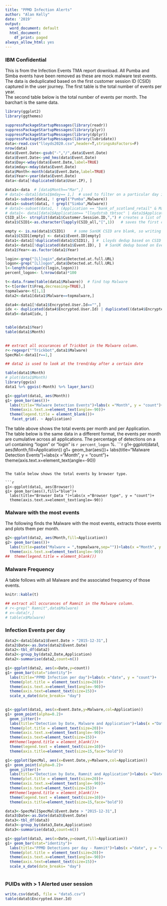 ```yaml
---
title: "PPMD Infection Alerts"
author: "Alan Kelly"
date: '2019'
output:
  word_document: default
  html_document:
    df_print: paged
always_allow_html: yes
---
```

### IBM Confidential

This is from the Infection Events TMA report download. All Pumba and Simba events have been removed as these are mock malware test events. The data is deduplicated based on the first customer session ID (CSID) captured in the user journey.
The first table is the total number of events per year.  
The second table below is the total number of events per month. The barchart is the same data.

```r
library(ggplot2)
library(ggthemes)

suppressPackageStartupMessages(library(readr))
suppressPackageStartupMessages(library(plyr))
suppressPackageStartupMessages(library(dplyr))
suppressPackageStartupMessages(library(lubridate))
data<-read.csv("lloyds2020.csv",header=T,stringsAsFactors=F)
nrow(data)
data$Event.Date<-gsub("-","/",data$Event.Date)
data$Event.Date<-ymd_hms(data$Event.Date)
data$Day<-wday(data$Event.Date,label=TRUE)
data$mday<-mday(data$Event.Date)
data$Month<-month(data$Event.Date,label=TRUE)
data$Year<-year(data$Event.Date)
data<-data[!duplicated(data$User.IP), ] 

data1<-data  # [data$Month=="Mar",]
# data1<-data1[data1$mday== 1,]  # used to filter on a particular day in a month
data1<-subset(data1, ! grepl("Pumba",Malware))
data1<-subset(data1, ! grepl("Simba",Malware))
# data1<-subset(data1, ! (Application == "bank_of_scotland_retail" & Malware == "Zeus" & Month =="Jan"))
# data1<- data1[data1$Application== "lloydstsb_tbtsoc" | data1$Application== "lloydstsb_tbtsoc_bos", ]
CSID_all<- strsplit(data1$Customer.Session.ID,",") # creates a list of all CSIDs
data1$CSID1<-as.character(lapply(CSID_all,"[",1))   # saves the first component in each element

empty <- is.na(data1$CSID1)    # some SanUK CSID are blank, so writing in Event.ID
data1$CSID1[empty] <- data1$Event.ID[empty]
data1<-data1[!duplicated(data1$CSID1), ] #  Lloyds dedup based on CSID
data1<-data1[!duplicated(data1$Event.ID), ]  # SanUK dedup based on Event.ID
data1$Year<-as.factor(data1$Year)

login<-grep("[Ll]ogin",data$Detected.at.full.URL)
logon<-grep("[Ll]ogon",data$Detected.at.full.URL)
l<-length(unique(c(login,logon)))
percent_logon<- l/nrow(data)*100

t<-data.frame(table(data1$Malware))  # find top Malware
t<-t[order(t$Freq,decreasing=TRUE),]
topmalware<-t[1,1]
data2<-data1[data1$Malware==topmalware,]

data4<-data1[!data1$Encrypted.User.Id=="",]
idx <- duplicated(data4$Encrypted.User.Id) | duplicated((data4$Encrypted.User.Id),fromLast = TRUE) # creates index of all rows which have a duplicate.
data5<-data4[idx, ] 


table(data1$Year)
table(data1$Month)
  

## extract all occurances of Trickbot in the Malware column.
r<-regexpr("^Trickbot",data1$Malware) 
SpecMal<-data1[r==1,]

## data2 is used to look at the trend/day after a certain date

table(data1$Month)
# plot(data1$Month)
library(ggvis)
data1 %>% ggvis(~Month) %>% layer_bars()

g1<-ggplot(data1, aes(Month))
g1+ geom_bar(aes())+
  labs(title="Malware Detection Events")+labs(x ="Month", y = "count")+
  theme(axis.text.x=element_text(angle=-90))+
  theme(legend.title = element_blank())+
   facet_grid(. ~ Application)


```
  
The table above shows the total events per month and per Application.  
The table below is the same data in a different format, the events per month are cumulative across all applications.
The percentage of detections on a url containing "logon" or "login" is `r percent_logon` %.
 ```r

g1<-ggplot(data1, aes(Month,fill=Application))
g1+ geom_bar(aes())+
  labs(title="Malware Detection Events")+labs(x ="Month", y = "count")+
  theme(axis.text.x=element_text(angle=-90))
  
```
  
The table below shows the total events by browser type.

```r

g1<-ggplot(data1, aes(Browser))
g1+ geom_bar(aes(),fill="blue")+
  labs(title="Browser Data ")+labs(x ="Browser type", y = "count")+
  theme(axis.text.x=element_text(angle=-90))

```
  
### Malware with the most events

The following finds the Malware with the most events, extracts those events and plots them per month.


```r

g2<-ggplot(data2, aes(Month,fill=Application))
g2+ geom_bar(aes())+
  labs(title=paste("Malware = ",topmalware,sep=""))+labs(x ="Month", y = "count")+
  theme(axis.text.x=element_text(angle=-90))
##  theme(legend.title = element_blank())

```
  
### Malware Frequency  
A table follows with all Malware and the associated frequency of those events.
```r

knitr::kable(t)

## extract all occurances of Ramnit in the Malware column.
# r<-grep(" Ramnit",data$Malware) 
# x<-data[r,]
# table(x$Malware)

```
  
### Infection Events per day  

```r
data2<-data1[data1$Event.Date > "2015-12-31",]
data2$Date<-as.Date(data2$Event.Date)
data2<-tbl_df(data2)
data2<-group_by(data2,Date,Application)
data2<-summarise(data2,count=n())

g1<-ggplot(data2, aes(x=Date,y=count))
g1+ geom_bar(stat="identity")+
  labs(title="PPMD Infection per day")+labs(x ="date", y = "count")+
  theme(plot.title = element_text(size=20))+
  theme(axis.text.x=element_text(angle=-90))+
  theme(axis.text=element_text(size=15))+
  scale_x_date(date_breaks= "day")
  

g1<-ggplot(data1, aes(x=Event.Date,y=Malware,col=Application))
g1+ geom_point(alpha=0.2)+
  geom_jitter()+
  labs(title="Detection by Date, Malware and Application")+labs(x ="Date", y = "Malware")+
  theme(plot.title = element_text(size=20))+
  theme(axis.text.x=element_text(angle=-90))+
  theme(axis.text=element_text(size=15))+
  ##theme(legend.title = element_blank())+
  theme(legend.text = element_text(size=10))+
  theme(axis.title=element_text(size=15,face="bold"))

g1<-ggplot(SpecMal, aes(x=Event.Date,y=Malware,col=Application))
g1+ geom_point(alpha=0.2)+
  geom_jitter()+
  labs(title="Detection by Date, Ramnit and Application")+labs(x ="Date", y = "Malware")+
  theme(plot.title = element_text(size=20))+
  theme(axis.text.x=element_text(angle=-90))+
  theme(axis.text=element_text(size=15))+
  ##theme(legend.title = element_blank())+
  theme(legend.text = element_text(size=10))+
  theme(axis.title=element_text(size=15,face="bold"))

data3<-SpecMal[SpecMal$Event.Date > "2015-12-31",]
data3$Date<-as.Date(data3$Event.Date)
data3<-tbl_df(data3)
data3<-group_by(data3,Date,Application)
data3<-summarise(data3,count=n())

g1<-ggplot(data3, aes(x=Date,y=count,fill=Application))
g1+ geom_bar(stat="identity")+
  labs(title="PPMD Detections per day - Ramnit")+labs(x ="date", y = "count")+
  theme(plot.title = element_text(size=20))+
  theme(axis.text.x=element_text(angle=-90))+
  theme(axis.text=element_text(size=15))+
  scale_x_date(date_breaks= "day")
 
```
### PUIDs with > 1 Alerted user session 

```r

write.csv(data5, file = "data5.csv") 
table(data5$Encrypted.User.Id)

```
